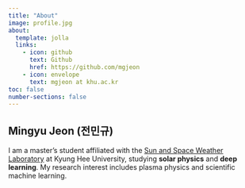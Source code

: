 ```yaml
---
title: "About"
image: profile.jpg
about:
  template: jolla
  links:
    - icon: github
      text: Github
      href: https://github.com/mgjeon
    - icon: envelope
      text: mgjeon at khu.ac.kr
toc: false
number-sections: false
---
```


## Mingyu Jeon (전민규)

I am a master's student affiliated with the [Sun and Space Weather Laboratory](https://sunspaceweather.khu.ac.kr/) at Kyung Hee University, studying **solar physics** and **deep learning**. My research interest includes plasma physics and scientific machine learning.
